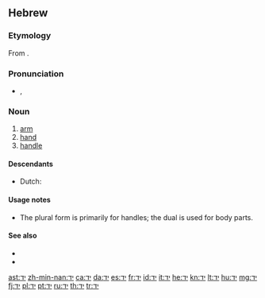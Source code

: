 ==Hebrew==

===Etymology===
From {{etyl|sem-pro|he}} {{recons|yad-|lang=sem-pro}}.

===Pronunciation===
* {{IPA|lang=he|/jad/}}, {{X-SAMPA|/jad/|lang=he}}

===Noun===
{{he-noun|g=f|pl=ידות|plwv=יָדוֹת|dual=ידיים|dualdwv=יָדַיִם|tr=yád|cons=יד|conswv=יַד|wv=יָד|dualcons=ידי|dualconswv=יְדֵי|plcons=ידות|plconswv=יְדוֹת}}

# [[arm]]
# [[hand]]
# [[handle]]

====Descendants====
* Dutch: {{l|nl|jatten}} {{qualifier|borrowed}}

====Usage notes====
* The plural form {{term|ידות|יָדוֹת|tr=yadót|lang=he}} is primarily for handles; the dual is used for body parts.

====See also====
* {{l|he|אצבע|tr=étsba|g=f}}
* {{l|he|רגל|tr=regel|g=f}}

[[ast:יד]]
[[zh-min-nan:יד]]
[[ca:יד]]
[[da:יד]]
[[es:יד]]
[[fr:יד]]
[[id:יד]]
[[it:יד]]
[[he:יד]]
[[kn:יד]]
[[lt:יד]]
[[hu:יד]]
[[mg:יד]]
[[fj:יד]]
[[pl:יד]]
[[pt:יד]]
[[ru:יד]]
[[th:יד]]
[[tr:יד]]